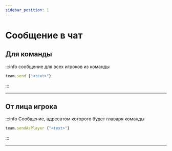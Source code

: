 ```yaml
---
sidebar_position: 1
---
```


# Сообщение в чат

## Для команды

:::info сообщение для всех игроков из команды
```jsx
team.send {"<text>"}
```
:::

---

## От лица игрока

:::info Сообщение, адресатом которого будет главаря команды
```jsx
team.sendAsPlayer {"<text>"}
```
:::

---
